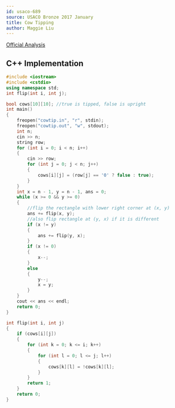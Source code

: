 ```yaml
---
id: usaco-689
source: USACO Bronze 2017 January
title: Cow Tipping
author: Maggie Liu
---
```


[Official Analysis](http://www.usaco.org/current/data/sol_cowtip_bronze_jan17.html)

<LanguageSection>

<CPPSection>

## C++ Implementation

```cpp
#include <iostream>
#include <cstdio>
using namespace std;
int flip(int i, int j);

bool cows[10][10]; //true is tipped, false is upright
int main() 
{
	freopen("cowtip.in", "r", stdin);
	freopen("cowtip.out", "w", stdout);
	int n;
	cin >> n;
	string row;
	for (int i = 0; i < n; i++)
	{
		cin >> row;
		for (int j = 0; j < n; j++)
		{
			cows[i][j] = (row[j] == '0' ? false : true);
		}
	}
	int x = n - 1, y = n - 1, ans = 0;
	while (x >= 0 && y >= 0)
	{
		//flip the rectangle with lower right corner at (x, y)
		ans += flip(x, y);
		//also flip rectangle at (y, x) if it is different
		if (x != y)
		{
			ans += flip(y, x);
		}
		if (x != 0)
		{
			x--;
		}
		else
		{
			y--;
			x = y;
		}
	}
	cout << ans << endl;
	return 0;
}

int flip(int i, int j)
{
	if (cows[i][j])
	{
		for (int k = 0; k <= i; k++)
		{
			for (int l = 0; l <= j; l++)
			{
				cows[k][l] = !cows[k][l];
			}
		}
		return 1;
	}
	return 0;
}
```

</CPPSection>

</LanguageSection>